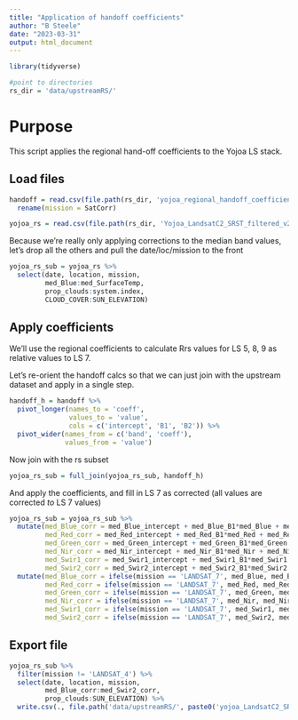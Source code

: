 ```yaml
---
title: "Application of handoff coefficients"
author: "B Steele"
date: "2023-03-31"
output: html_document
---
```


```r
library(tidyverse)

#point to directories
rs_dir = 'data/upstreamRS/'
```

# Purpose

This script applies the regional hand-off coefficients to the Yojoa LS stack.

## Load files

```r
handoff = read.csv(file.path(rs_dir, 'yojoa_regional_handoff_coefficients_v2023-03-31.csv')) %>% 
  rename(mission = SatCorr)

yojoa_rs = read.csv(file.path(rs_dir, 'Yojoa_LandsatC2_SRST_filtered_v2023-03-31.csv'))

```

Because we're really only applying corrections to the median band values, let's drop all the others and pull the date/loc/mission to the front

```r
yojoa_rs_sub = yojoa_rs %>% 
  select(date, location, mission,
         med_Blue:med_SurfaceTemp,
         prop_clouds:system.index,
         CLOUD_COVER:SUN_ELEVATION)
```

## Apply coefficients

We'll use the regional coefficients to calculate Rrs values for LS 5, 8, 9 as relative values to LS 7.

Let's re-orient the handoff calcs so that we can just join with the upstream dataset and apply in a single step.

```r
handoff_h = handoff %>% 
  pivot_longer(names_to = 'coeff',
               values_to = 'value',
               cols = c('intercept', 'B1', 'B2')) %>% 
  pivot_wider(names_from = c('band', 'coeff'),
              values_from = 'value')
```

Now join with the rs subset 

```r
yojoa_rs_sub = full_join(yojoa_rs_sub, handoff_h)
```

And apply the coefficients, and fill in LS 7 as corrected (all values are corrected *to* LS 7 values)

```r
yojoa_rs_sub = yojoa_rs_sub %>% 
  mutate(med_Blue_corr = med_Blue_intercept + med_Blue_B1*med_Blue + med_Blue_B1*med_Blue^2,
         med_Red_corr = med_Red_intercept + med_Red_B1*med_Red + med_Red_B1*med_Red^2,
         med_Green_corr = med_Green_intercept + med_Green_B1*med_Green + med_Green_B1*med_Green^2,
         med_Nir_corr = med_Nir_intercept + med_Nir_B1*med_Nir + med_Nir_B1*med_Nir^2,
         med_Swir1_corr = med_Swir1_intercept + med_Swir1_B1*med_Swir1 + med_Swir1_B1*med_Swir1^2,
         med_Swir2_corr = med_Swir2_intercept + med_Swir2_B1*med_Swir2 + med_Swir2_B1*med_Swir2^2) %>% 
  mutate(med_Blue_corr = ifelse(mission == 'LANDSAT_7', med_Blue, med_Blue_corr),
         med_Red_corr = ifelse(mission == 'LANDSAT_7', med_Red, med_Red_corr),
         med_Green_corr = ifelse(mission == 'LANDSAT_7', med_Green, med_Green_corr),
         med_Nir_corr = ifelse(mission == 'LANDSAT_7', med_Nir, med_Nir_corr),
         med_Swir1_corr = ifelse(mission == 'LANDSAT_7', med_Swir1, med_Swir1_corr),
         med_Swir2_corr = ifelse(mission == 'LANDSAT_7', med_Swir2, med_Swir2_corr))
```

## Export file

```r
yojoa_rs_sub %>% 
  filter(mission != 'LANDSAT_4') %>% 
  select(date, location, mission,
         med_Blue_corr:med_Swir2_corr, 
         prop_clouds:SUN_ELEVATION) %>% 
  write.csv(., file.path('data/upstreamRS/', paste0('yojoa_LandsatC2_SR_rrs_corr_v', Sys.Date(), '.csv')), row.names = F)
```

